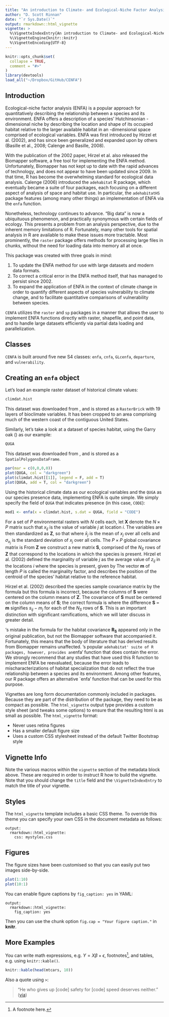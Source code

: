 ```yaml
---
title: "An introduction to Climate- and Ecological-Niche Factor Analysis with the CENFA package"
author: "D. Scott Rinnan"
date: "`r Sys.Date()`"
output: rmarkdown::html_vignette
vignette: >
  %\VignetteIndexEntry{An introduction to Climate- and Ecological-Niche Factor Analysis with the CENFA package}
  %\VignetteEngine{knitr::knitr}
  %\VignetteEncoding{UTF-8}
---
```


```r
knitr::opts_chunk$set(
  collapse = TRUE,
  comment = "#>"
)
library(devtools)
load_all("~/Dropbox/GitHub/CENFA")
```

## Introduction

Ecological-niche factor analysis (ENFA) is a popular approach for quantitatively describing the relationship between a species and its environment. ENFA offers a description of a species' Hutchinsonian \emph{n}-dimensional niche by describing the location and shape of its occupied habitat relative to the larger available habitat in an \emph{n}-dimensional space comprised of \emph{n} ecological variables. ENFA was first introduced by Hirzel et al. (2002), and has since been generalized and expanded upon by others (Basille et al., 2008; Calenge and Basille, 2008).

With the publication of the 2002 paper, Hirzel et al. also released the Biomapper software, a free tool for implementing the ENFA method. Unfortunately, Biomapper has not kept up to date with the rapid advances of technology, and does not appear to have been updated since 2009. In that time, R has become the overwhelming standard for ecological data analysis. Calenge (2006) introduced the `adehabitat` R package, which eventually became a suite of four packages, each focusing on a different aspect of analysis of space and habitat use. In particular, the `adehabitatHS` package features (among many other things) an implementation of ENFA via the `enfa` function.

Nonetheless, technology continues to advance. "Big data" is now a ubiquituous phenomenon, and practically synonymous with certain fields of ecology. This presents a problem from an analysis perspective, due to the inherent memory limitations of R. Fortunately, many other tools for spatial analysis in R are available to make these issues more tractable. Most prominently, the `raster` package offers methods for processing large files in chunks, without the need for loading data into memory all at once.

This package was created with three goals in mind:

1. To update the ENFA method for use with large datasets and modern data formats.
2. To correct a critical error in the ENFA method itself, that has managed to persist since 2002.
3. To expand the application of ENFA in the context of climate change in order to quantify different aspects of species vulnerability to climate change, and to facilitate quantitative comparisons of vulnerability between species.

`CENFA` utilizes the `raster` and `sp` packages in a manner that allows the user to implement ENFA functions directly with raster, shapefile, and point data, and to handle large datasets efficiently via partial data loading and parallelization.


## Classes

`CENFA` is built around five new S4 classes: `enfa`, `cnfa`, `GLcenfa`, `departure`, and `vulnerability`.

## Creating an `enfa` object

Let's load an example raster dataset of historical climate values:

```r
climdat.hist
```

This dataset was downloaded from \url{www.worldclim.org}, and is stored as a `RasterBrick` with 19 layers of bioclimate variables. It has been cropped to an area comprising much of the western coast of the contiguous United States.

Similarly, let's take a look at a dataset of species habitat, using the Garry oak (\emph{Quercus garryana}) as our example:

```r
QUGA
```

This dataset was downloaded from \url{www.usgs.gov}, and is stored as a `SpatialPolygonsDataFrame`.

```r
par(mar = c(0,0,0,0))
plot(QUGA, col = "darkgreen")
plot(climdat.hist[[1]], legend = F, add = T)
plot(QUGA, add = T, col = "darkgreen")
```

Using the historical climate data as our ecological variables and the `QUGA` as our species presence data, implementing ENFA is quite simple. We simply specify the field of `QUGA` that indicates presence (in this case, `CODE`):

```r
mod1 <- enfa(x = climdat.hist, s.dat = QUGA, field = "CODE")
```




For a set of $P$ environmental rasters with $N$ cells each, let $\mathbf{X}$ denote the $N \times P$ matrix such that $x_{ij}$ is the value of variable $j$ at location $i$. The variables are then standardized as $\mathbf{Z}$, so that 
\begin{equation}
	z_{ij} = \frac{x_{ij} - \bar{x}_j}{\sigma_{x_j}},
\end{equation}
where $\bar{x}_j$ is the mean of $x_j$ over all cells and $\sigma_{x_j}$ is the standard deviation of $x_j$ over all cells. The $P \times P$ global covariance matrix is 
\begin{equation}
	\mathbf{R_G} = \frac{1}{N}\mathbf{Z}^T\mathbf{Z}.
\end{equation}
From $\mathbf{Z}$ we construct a new matrix $\mathbf{S}$, comprised of the $N_S$ rows of $\mathbf{Z}$ that correspond to the locations in which the species is present. Hirzel et al. (2002) defined the marginality of variable $j$ as the average value of $z_{ij}$ in the locations $i$ where the species is present, given by
\begin{equation}
	m_j = \frac{1}{N_S}\sum_{i=1}^{N_S} s_{ij}.
	\label{eq:mar1}
\end{equation}
The vector $\mathbf{m}$ of length $P$ is called the marginality factor, and describes the position of the centroid of the species' habitat relative to the reference habitat.

Hirzel et al. (2002) described the species sample covariance matrix by the formula
\begin{equation}
	\mathbf{R_S} = \frac{1}{N_S - 1} \mathbf{S^T S},
\end{equation}
but this formula is incorrect, because the columns of $\mathbf{S}$ were centered on the column means of $\mathbf{Z}$. The covariance of $\mathbf{S}$ must be centered on the column means of $\mathbf{S}$; the correct formula is
\begin{equation}
	\mathbf{R_S} = \frac{1}{N_S - 1} \mathbf{(S - m)^T (S - m)},
\end{equation}
where the difference $\mathbf{S - m}$ signifies $s_{ij} - m_j$ for each of the $N_S$ rows of $\mathbf{S}$. This is an important distinction with significant ramifications, which we will later discuss in greater detail.



\cite{hirzel2002ecological}'s mistake in the formula for the habitat covariance $\mathbf{R_S}$ appeared only in the original publication, but not the Biomapper software that accompanied it. Fortunately, this means that the body of literature that has derived results from Biomapper remains unaffected. \cite{calenge2006package}'s popular `adehabitat' suite of R packages, however, provides an `enfa' function that does contain the error. We strongly recommend that any studies that have used this R function to implement ENFA be reevaluated, because the error leads to mischaracterizations of habitat specialization that do not reflect the true relationship between a species and its environment. Among other features, our R package offers an alternative `enfa' function that can be used for this purpose.


Vignettes are long form documentation commonly included in packages. Because they are part of the distribution of the package, they need to be as compact as possible. The `html_vignette` output type provides a custom style sheet (and tweaks some options) to ensure that the resulting html is as small as possible. The `html_vignette` format:

- Never uses retina figures
- Has a smaller default figure size
- Uses a custom CSS stylesheet instead of the default Twitter Bootstrap style

## Vignette Info

Note the various macros within the `vignette` section of the metadata block above. These are required in order to instruct R how to build the vignette. Note that you should change the `title` field and the `\VignetteIndexEntry` to match the title of your vignette.

## Styles

The `html_vignette` template includes a basic CSS theme. To override this theme you can specify your own CSS in the document metadata as follows:

    output: 
      rmarkdown::html_vignette:
        css: mystyles.css

## Figures

The figure sizes have been customised so that you can easily put two images side-by-side. 

```r
plot(1:10)
plot(10:1)
```

You can enable figure captions by `fig_caption: yes` in YAML:

    output:
      rmarkdown::html_vignette:
        fig_caption: yes

Then you can use the chunk option `fig.cap = "Your figure caption."` in **knitr**.

## More Examples

You can write math expressions, e.g. $Y = X\beta + \epsilon$, footnotes^[A footnote here.], and tables, e.g. using `knitr::kable()`.

```r
knitr::kable(head(mtcars, 10))
```

Also a quote using `>`:

> "He who gives up [code] safety for [code] speed deserves neither."
([via](https://twitter.com/hadleywickham/status/504368538874703872))
